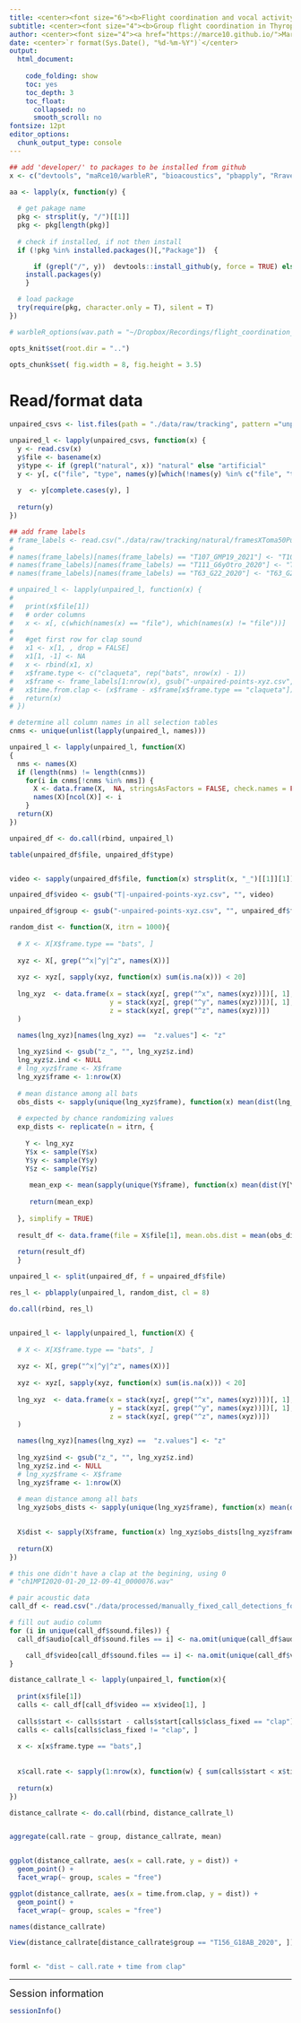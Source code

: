 ```yaml
---
title: <center><font size="6"><b>Flight coordination and vocal activity</b></font></center>
subtitle: <center><font size="4"><b>Group flight coordination in Thyroptera</b></font></center>
author: <center><font size="4"><a href="https://marce10.github.io/">Marcelo Araya-Salas, PhD</a> & <a href="https://www.batcr.com/">Gloriana Chaverri, PhD</a></font></center>
date: <center>`r format(Sys.Date(), "%d-%m-%Y")`</center>
output:
  html_document:
    
    code_folding: show
    toc: yes
    toc_depth: 3
    toc_float:
      collapsed: no
      smooth_scroll: no
fontsize: 12pt 
editor_options: 
  chunk_output_type: console
---
```



```r

## add 'developer/' to packages to be installed from github
x <- c("devtools", "maRce10/warbleR", "bioacoustics", "pbapply", "Rraven", "parallel", "viridis", "RJSONIO", "ropensci/rfigshare", "ranger", "Sim.DiffProc", "readxl", "ggplot2", "cowplot", "pbapply")

aa <- lapply(x, function(y) {
  
  # get pakage name
  pkg <- strsplit(y, "/")[[1]]
  pkg <- pkg[length(pkg)]
  
  # check if installed, if not then install 
  if (!pkg %in% installed.packages()[,"Package"])  {

      if (grepl("/", y))  devtools::install_github(y, force = TRUE) else
    install.packages(y) 
    }

  # load package
  try(require(pkg, character.only = T), silent = T)
})

```

```r

# warbleR_options(wav.path = "~/Dropbox/Recordings/flight_coordination_Thyroptera/converted_sound_files_90_kHz/", wl = 300, parallel = parallel::detectCores() - 4, bp = "frange", fast = F, threshold = 15, ovlp = 20)

opts_knit$set(root.dir = "..")

opts_chunk$set( fig.width = 8, fig.height = 3.5)

```

# Read/format data
```r

unpaired_csvs <- list.files(path = "./data/raw/tracking", pattern ="unpaired", recursive = TRUE, full.names = TRUE)

unpaired_l <- lapply(unpaired_csvs, function(x) {
  y <- read.csv(x)
  y$file <- basename(x)
  y$type <- if (grepl("natural", x)) "natural" else "artificial"
  y <- y[, c("file", "type", names(y)[which(!names(y) %in% c("file", "type"))])]
  
  y  <- y[complete.cases(y), ]
  
  return(y)
})

## add frame labels
# frame_labels <- read.csv("./data/raw/tracking/natural/framesXToma50Puntos.csv")
# 
# names(frame_labels)[names(frame_labels) == "T107_GMP19_2021"] <- "T107_MP19_2021" 
# names(frame_labels)[names(frame_labels) == "T111_G6yOtro_2020"] <- "T111_G6yOtro" 
# names(frame_labels)[names(frame_labels) == "T63_G22_2020"] <- "T63_G22" 

# unpaired_l <- lapply(unpaired_l, function(x) {
# 
#   print(x$file[1])
#   # order columns
#   x <- x[, c(which(names(x) == "file"), which(names(x) != "file"))]
# 
#   #get first row for clap sound
#   x1 <- x[1, , drop = FALSE]
#   x1[1, -1] <- NA
#   x <- rbind(x1, x)
#   x$frame.type <- c("claqueta", rep("bats", nrow(x) - 1))
#   x$frame <- frame_labels[1:nrow(x), gsub("-unpaired-points-xyz.csv", "", x$file[1])]
#   x$time.from.clap <- (x$frame - x$frame[x$frame.type == "claqueta"]) / 120 # 120 = fps
#   return(x)
# })

# determine all column names in all selection tables    
cnms <- unique(unlist(lapply(unpaired_l, names)))  

unpaired_l <- lapply(unpaired_l, function(X)
{
  nms <- names(X)
  if (length(nms) != length(cnms))  
    for(i in cnms[!cnms %in% nms]) {
      X <- data.frame(X,  NA, stringsAsFactors = FALSE, check.names = FALSE)
      names(X)[ncol(X)] <- i
    }
  return(X)
})

unpaired_df <- do.call(rbind, unpaired_l)

table(unpaired_df$file, unpaired_df$type)


video <- sapply(unpaired_df$file, function(x) strsplit(x, "_")[[1]][1])

unpaired_df$video <- gsub("T|-unpaired-points-xyz.csv", "", video)

unpaired_df$group <- gsub("-unpaired-points-xyz.csv", "", unpaired_df$file)

```

```r

random_dist <- function(X, itrn = 1000){
  
  # X <- X[X$frame.type == "bats", ]
  
  xyz <- X[, grep("^x|^y|^z", names(X))]
  
  xyz <- xyz[, sapply(xyz, function(x) sum(is.na(x))) < 20]
  
  lng_xyz  <- data.frame(x = stack(xyz[, grep("^x", names(xyz))])[, 1],
                         y = stack(xyz[, grep("^y", names(xyz))])[, 1],
                         z = stack(xyz[, grep("^z", names(xyz))])
  )

  names(lng_xyz)[names(lng_xyz) ==  "z.values"] <- "z"
  
  lng_xyz$ind <- gsub("z_", "", lng_xyz$z.ind)
  lng_xyz$z.ind <- NULL
  # lng_xyz$frame <- X$frame
  lng_xyz$frame <- 1:nrow(X)
  
  # mean distance among all bats
  obs_dists <- sapply(unique(lng_xyz$frame), function(x) mean(dist(lng_xyz[lng_xyz$frame == x, c("x", "y", "z")])))
  
  # expected by chance randomizing values
  exp_dists <- replicate(n = itrn, {
    
    Y <- lng_xyz
    Y$x <- sample(Y$x)
    Y$y <- sample(Y$y)
    Y$z <- sample(Y$z)
    
     mean_exp <- mean(sapply(unique(Y$frame), function(x) mean(dist(Y[Y$frame == x, c("x", "y", "z")]))))
    
     return(mean_exp)
    
  }, simplify = TRUE)
  
  result_df <- data.frame(file = X$file[1], mean.obs.dist = mean(obs_dists), mean.exp.dist = mean(exp_dists), p.value = sum(exp_dists <= obs_dists) / itrn)
  
  return(result_df)
  }

unpaired_l <- split(unpaired_df, f = unpaired_df$file)

res_l <- pblapply(unpaired_l, random_dist, cl = 8)

do.call(rbind, res_l)


unpaired_l <- lapply(unpaired_l, function(X) {
  
  # X <- X[X$frame.type == "bats", ]
  
  xyz <- X[, grep("^x|^y|^z", names(X))]
  
  xyz <- xyz[, sapply(xyz, function(x) sum(is.na(x))) < 20]
  
  lng_xyz  <- data.frame(x = stack(xyz[, grep("^x", names(xyz))])[, 1],
                         y = stack(xyz[, grep("^y", names(xyz))])[, 1],
                         z = stack(xyz[, grep("^z", names(xyz))])
  )

  names(lng_xyz)[names(lng_xyz) ==  "z.values"] <- "z"
  
  lng_xyz$ind <- gsub("z_", "", lng_xyz$z.ind)
  lng_xyz$z.ind <- NULL
  # lng_xyz$frame <- X$frame
  lng_xyz$frame <- 1:nrow(X)
  
  # mean distance among all bats
  lng_xyz$obs_dists <- sapply(unique(lng_xyz$frame), function(x) mean(dist(lng_xyz[lng_xyz$frame == x, c("x", "y", "z")])))
  

  X$dist <- sapply(X$frame, function(x) lng_xyz$obs_dists[lng_xyz$frame == x][1])  
  
  return(X)
})


```



```r
# this one didn't have a clap at the begining, using 0
# "ch1MPI2020-01-20_12-09-41_0000076.wav"

# pair acoustic data
call_df <- read.csv("./data/processed/manually_fixed_call_detections_for_videos_2021.csv")

# fill out audio column
for (i in unique(call_df$sound.files)) {
  call_df$audio[call_df$sound.files == i] <- na.omit(unique(call_df$audio[call_df$sound.files == i]))[1]

    call_df$video[call_df$sound.files == i] <- na.omit(unique(call_df$video[call_df$sound.files == i]))[1]
}

distance_callrate_l <- lapply(unpaired_l, function(x){
  
  print(x$file[1])
  calls <- call_df[call_df$video == x$video[1], ]
    
  calls$start <- calls$start - calls$start[calls$class_fixed == "clap"]
  calls <- calls[calls$class_fixed != "clap", ]
  
  x <- x[x$frame.type == "bats",]
  
  
  x$call.rate <- sapply(1:nrow(x), function(w) { sum(calls$start < x$time.from.clap[w] + 5 & calls$start > x$time.from.clap[w] - 5)})
  
  return(x)
})

distance_callrate <- do.call(rbind, distance_callrate_l)


aggregate(call.rate ~ group, distance_callrate, mean)


ggplot(distance_callrate, aes(x = call.rate, y = dist)) +
  geom_point() +
  facet_wrap(~ group, scales = "free")

ggplot(distance_callrate, aes(x = time.from.clap, y = dist)) +
  geom_point() +
  facet_wrap(~ group, scales = "free")

names(distance_callrate)

View(distance_callrate[distance_callrate$group == "T156_G18AB_2020", ])


forml <- "dist ~ call.rate + time from clap"


```


---


<font size="4">Session information</font>

```r

sessionInfo()

```
